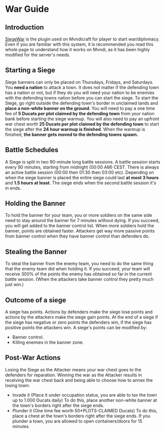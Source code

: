 # War Guide

## Introduction
[SiegeWar](https://github.com/TownyAdvanced/SiegeWar/wiki/Siege-War-User-Guide) is the plugin used on Mvndicraft for player to start war/diplomacy. 
Even if you are familiar with this system, it is recommended you read this whole page to understand how it works on Mvndi,
as it has been highly modified for the server's needs.

## Starting a Siege
Siege banners can only be placed on Thursdays, Fridays, and Saturdays.
You **need a nation** to attack a town. It does not matter if the defending town has a nation or not, but if they do you will need your nation to be enemies with the defending towns nation before you can start the siege.
To start the Siege, go right outside the defending town's border in unclaimed lands and **place a non-white banner on the ground**. 
You will need to pay a one time fee of **5 Ducats per plot claimed by the defending town** from your nation bank before starting the siege warmup. You will also need to pay an upfront war chest worth **25 Ducats per plot claimed by the defending town** to start the siege after the **24 hour warmup is finished**. When the warmup is finished, **the banner gets moved to the defending towns spawn.**

## Battle Schedules
A Siege is split in two 90-minute long battle sessions. 
A battle session starts every 90 minutes, starting from midnight (00:00 AM) CEST. There is always an active battle session (00:00 then 01:30 then 03:00 etc). Depending on when the siege banner is placed the entire siege could last **at most 3 hours** and **1.5 hours at least**. The siege ends when the second battle session it's in ends. 

## Holding the Banner
To hold the banner for your team, you or more soldiers on the same side need to stay around the banner for 7 minutes without dying. If you succeed, you will get added to the banner control list. When more soldiers hold the banner, points are obtained faster. Attackers get way more passive points from banner control when they have banner control than defenders do.

## Stealing the Banner
To steal the banner from the enemy team, you need to do the same thing that the enemy team did when holding it. If you succeed, your team will receive 300% of the points the enemy has obtained so far in the current battle session. (When the attackers take banner control they pretty much just win.)

## Outcome of a siege
A siege has points. Actions by defenders make the siege lose points and actions by the attackers make the siege gain points. At the end of a siege if the siege has negative or zero points the defenders win, if the siege has positive points the attackers win.
A siege's points can be modified by:
- Banner control.
- Killing enemies in the banner zone.

## Post-War Actions
Losing the Siege as the Attacker means your war chest goes to the defenders for reparation.
Winning the war as the Attacker results in receiving the war chest back and being able to choose how to annex the losing town:
- Invade it (Place it under occupation status, you are able to tax the town up to 1.000 Ducats daily)
 To do this, place another non-white banner at the town's borders right after the siege ends.
- Plunder it (One time fee worth 50*PLOTS-CLAIMED Ducats)
 To do this, place a chest at the town's borders right after the siege ends.
 If you plunder a town, you are allowed to open containers/doors for 15 minutes.
